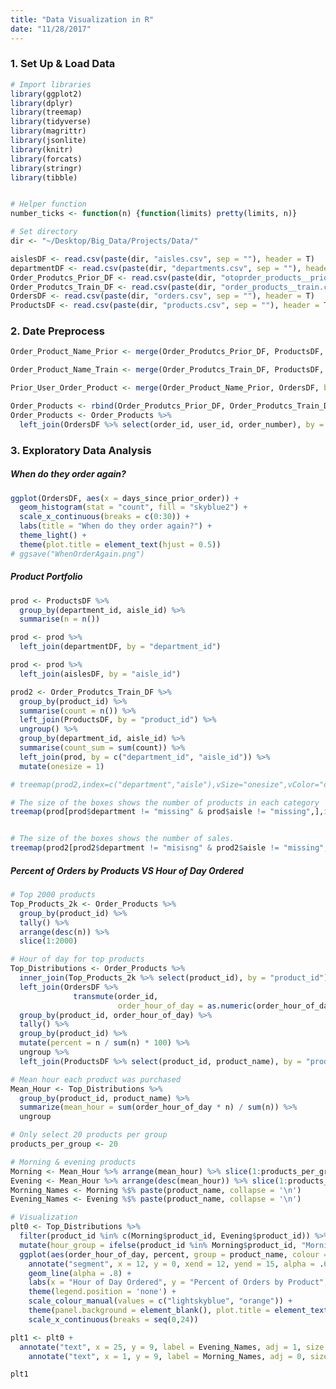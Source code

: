 ```yaml
---
title: "Data Visualization in R"
date: "11/28/2017"
---
```

### 1. Set Up & Load Data
```r
# Import libraries
library(ggplot2)
library(dplyr)
library(treemap)
library(tidyverse)
library(magrittr)
library(jsonlite)
library(knitr)
library(forcats)
library(stringr)
library(tibble)


# Helper function
number_ticks <- function(n) {function(limits) pretty(limits, n)}

# Set directory
dir <- "~/Desktop/Big_Data/Projects/Data/"

aislesDF <- read.csv(paste(dir, "aisles.csv", sep = ""), header = T)
departmentDF <- read.csv(paste(dir, "departments.csv", sep = ""), header = T)
Order_Produtcs_Prior_DF <- read.csv(paste(dir, "otoprder_products__prior.csv", sep = ""), header = T)
Order_Produtcs_Train_DF <- read.csv(paste(dir, "order_products__train.csv", sep = ""), header = T)
OrdersDF <- read.csv(paste(dir, "orders.csv", sep = ""), header = T)
ProductsDF <- read.csv(paste(dir, "products.csv", sep = ""), header = T)
```

### 2. Date Preprocess
```r
Order_Product_Name_Prior <- merge(Order_Produtcs_Prior_DF, ProductsDF, by = "product_id", all.x = T)

Order_Product_Name_Train <- merge(Order_Produtcs_Train_DF, ProductsDF, by = "product_id", all.x = T)

Prior_User_Order_Product <- merge(Order_Product_Name_Prior, OrdersDF, by = "order_id", all.x = T)

Order_Products <- rbind(Order_Produtcs_Prior_DF, Order_Produtcs_Train_DF)
Order_Products <- Order_Products %>%
  left_join(OrdersDF %>% select(order_id, user_id, order_number), by = "order_id")
```

### 3. Exploratory Data Analysis
##### When do they order again?
```r
ggplot(OrdersDF, aes(x = days_since_prior_order)) +
  geom_histogram(stat = "count", fill = "skyblue2") +
  scale_x_continuous(breaks = c(0:30)) +
  labs(title = "When do they order again?") +
  theme_light() +
  theme(plot.title = element_text(hjust = 0.5))
# ggsave("WhenOrderAgain.png")
```

##### Product Portfolio
```r
prod <- ProductsDF %>% 
  group_by(department_id, aisle_id) %>%
  summarise(n = n())

prod <- prod %>%
  left_join(departmentDF, by = "department_id")

prod <- prod %>% 
  left_join(aislesDF, by = "aisle_id")

prod2 <- Order_Produtcs_Train_DF %>%
  group_by(product_id) %>%
  summarise(count = n()) %>%
  left_join(ProductsDF, by = "product_id") %>%
  ungroup() %>%
  group_by(department_id, aisle_id) %>%
  summarise(count_sum = sum(count)) %>%
  left_join(prod, by = c("department_id", "aisle_id")) %>%
  mutate(onesize = 1)

# treemap(prod2,index=c("department","aisle"),vSize="onesize",vColor="department",palette="Set2",title="",sortID="-count_sum", border.col="#FFFFFF",type="categorical", fontsize.legend = 0,bg.labels = "#FFFFFF")

# The size of the boxes shows the number of products in each category
treemap(prod[prod$department != "missing" & prod$aisle != "missing",],index=c("department","aisle"),vSize="n",title="Unique Products are Offered in Each Department/Aisle",palette="Set3",border.col="#FFFFFF", type = "index")


# The size of the boxes shows the number of sales.
treemap(prod2[prod2$department != "misisng" & prod2$aisle != "missing",],index=c("department","aisle"),vSize="count_sum",title="Number of Sales from the Department/Aisle",palette="Set3",border.col="#FFFFFF")
```

##### Percent of Orders by Products VS Hour of Day Ordered
```r
# Top 2000 products
Top_Products_2k <- Order_Products %>%
  group_by(product_id) %>%
  tally() %>%
  arrange(desc(n)) %>%
  slice(1:2000)

# Hour of day for top products
Top_Distributions <- Order_Products %>%
  inner_join(Top_Products_2k %>% select(product_id), by = "product_id") %>%
  left_join(OrdersDF %>%
              transmute(order_id,
                        order_hour_of_day = as.numeric(order_hour_of_day)), by = "order_id") %>%
  group_by(product_id, order_hour_of_day) %>%
  tally() %>%
  group_by(product_id) %>%
  mutate(percent = n / sum(n) * 100) %>%
  ungroup %>%
  left_join(ProductsDF %>% select(product_id, product_name), by = "product_id")

# Mean hour each product was purchased
Mean_Hour <- Top_Distributions %>%
  group_by(product_id, product_name) %>%
  summarize(mean_hour = sum(order_hour_of_day * n) / sum(n)) %>%
  ungroup

# Only select 20 products per group
products_per_group <- 20

# Morning & evening products
Morning <- Mean_Hour %>% arrange(mean_hour) %>% slice(1:products_per_group)
Evening <- Mean_Hour %>% arrange(desc(mean_hour)) %>% slice(1:products_per_group)
Morning_Names <- Morning %$% paste(product_name, collapse = '\n')
Evening_Names <- Evening %$% paste(product_name, collapse = '\n')

# Visualization
plt0 <- Top_Distributions %>%
  filter(product_id %in% c(Morning$product_id, Evening$product_id)) %>%
  mutate(hour_group = ifelse(product_id %in% Morning$product_id, "Morning", "Evening")) %>%
  ggplot(aes(order_hour_of_day, percent, group = product_name, colour = hour_group)) +
    annotate("segment", x = 12, y = 0, xend = 12, yend = 15, alpha = .6, linetype = 2) +
    geom_line(alpha = .8) +
    labs(x = "Hour of Day Ordered", y = "Percent of Orders by Product", title = "Popular Products Purchased in the Morning VS in Evening") +
    theme(legend.position = 'none') +
    scale_colour_manual(values = c("lightskyblue", "orange")) +
    theme(panel.background = element_blank(), plot.title = element_text(hjust = 0.5)) +
    scale_x_continuous(breaks = seq(0,24))

plt1 <- plt0 +
  annotate("text", x = 25, y = 9, label = Evening_Names, adj = 1, size = 4, colour = "lightskyblue") +
    annotate("text", x = 1, y = 9, label = Morning_Names, adj = 0, size = 4, colour = "orange")

plt1
```

